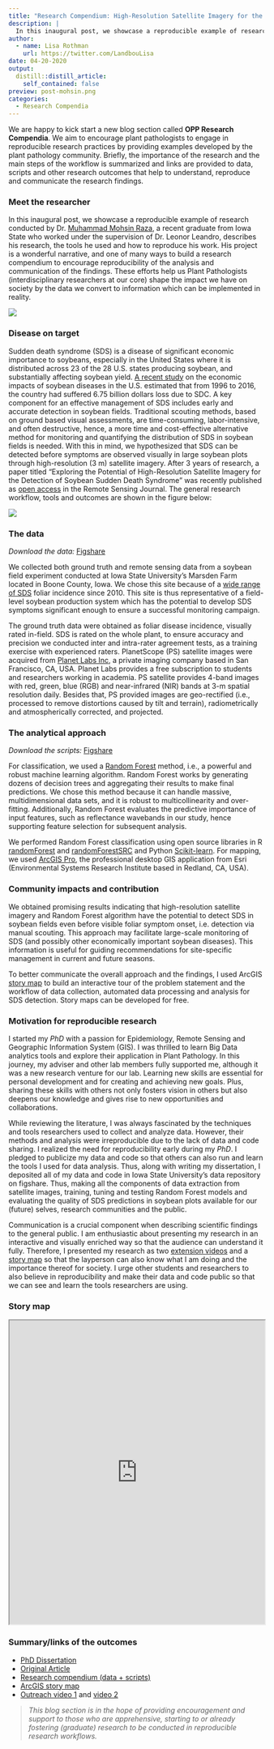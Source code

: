 ```yaml
---
title: "Research Compendium: High-Resolution Satellite Imagery for the Detection of Soybean Sudden Death Syndrome"
description: |
  In this inaugural post, we showcase a reproducible example of research conducted by Dr. Muhammad Mohsin Raza, a recent graduate from Iowa State who worked under the supervision of Dr. Leonor Leandro, describes his research, the tools he used and how to reproduce his work. His project is a wonderful narrative, and one of many ways to build a research compendium to encourage reproducibility of the analysis and communication of the findings. 
author:
  - name: Lisa Rothman
    url: https://twitter.com/LandbouLisa
date: 04-20-2020
output:
  distill::distill_article:
    self_contained: false
preview: post-mohsin.png
categories: 
  - Research Compendia
---
```


We are happy to kick start a new blog section called **OPP Research Compendia**. We aim to encourage plant pathologists to engage in reproducible research practices by providing examples developed by the plant pathology community. Briefly, the importance of the research and the main steps of the workflow is summarized and links are provided to data, scripts and other research outcomes that help to understand, reproduce and communicate the research findings.

### <i class="fa fa-user"></i> Meet the researcher

In this inaugural post, we showcase a reproducible example of research conducted by Dr. [Muhammad Mohsin Raza](https://mohsinraza.netlify.app/), a recent graduate from Iowa State who worked under the supervision of Dr. Leonor Leandro, describes his research, the tools he used and how to reproduce his work. His project is a wonderful narrative, and one of many ways to build a research compendium to encourage reproducibility of the analysis and communication of the findings. These efforts help us Plant Pathologists (interdisciplinary researchers at our core) shape the impact we have on society by the data we convert to information which can be implemented in reality.

![](post-raza-photo.png)

### <i class="fa fa-leaf"></i> Disease on target

Sudden death syndrome (SDS) is a disease of significant economic importance to soybeans, especially in the United States where it is distributed across 23 of the 28 U.S. states producing soybean, and substantially affecting soybean yield. [A recent study](https://journals.plos.org/plosone/article?id=10.1371/journal.pone.0231141) on the economic impacts of soybean diseases in the U.S. estimated that from 1996 to 2016, the country had suffered 6.75 billion dollars loss due to SDC. A key component for an effective management of SDS includes early and accurate detection in soybean fields. Traditional scouting methods, based on ground based visual assessments, are time-consuming, labor-intensive, and often destructive, hence, a more time and cost-effective alternative method for monitoring and quantifying the distribution of SDS in soybean fields is needed. With this in mind, we hypothesized that SDS can be detected before symptoms are observed visually in large soybean plots through high-resolution (3 m) satellite imagery. After 3 years of research, a paper titled "Exploring the Potential of High-Resolution Satellite Imagery for the Detection of Soybean Sudden Death Syndrome" was recently published as [open access](https://www.mdpi.com/2072-4292/12/7/1213/htm) in the Remote Sensing Journal. The general research workflow, tools and outcomes are shown in the figure below:

<img src="post-raza-diagram.png"/>

### <i class="fa fa-table"></i> The data

*Download the data:* [Figshare](https://iastate.figshare.com/articles/GIS_data_and_juptyer_Notebook_for_Random_Forest_models_for_soybean_Sudden_Death_Syndrome_SDS_/11356430)

We collected both ground truth and remote sensing data from a soybean field experiment conducted at Iowa State University's Marsden Farm located in Boone County, Iowa. We chose this site because of a [wide range of SDS](https://apsjournals.apsnet.org/doi/10.1094/PDIS-11-16-1660-RE) foliar incidence since 2010. This site is thus representative of a field-level soybean production system which has the potential to develop SDS symptoms significant enough to ensure a successful monitoring campaign.

The ground truth data were obtained as foliar disease incidence, visually rated in-field. SDS is rated on the whole plant, to ensure accuracy and precision we conducted inter and intra-rater agreement tests, as a training exercise with experienced raters. PlanetScope (PS) satellite images were acquired from [Planet Labs Inc](https://www.planet.com/), a private imaging company based in San Francisco, CA, USA. Planet Labs provides a free subscription to students and researchers working in academia. PS satellite provides 4-band images with red, green, blue (RGB) and near-infrared (NIR) bands at 3-m spatial resolution daily. Besides that, PS provided images are geo-rectified (i.e., processed to remove distortions caused by tilt and terrain), radiometrically and atmospherically corrected, and projected.

### <i class="fa fa-code"></i> The analytical approach

*Download the scripts:* [Figshare](https://iastate.figshare.com/articles/GIS_data_and_juptyer_Notebook_for_Random_Forest_models_for_soybean_Sudden_Death_Syndrome_SDS_/11356430)

For classification, we used a [Random Forest](https://towardsdatascience.com/understanding-random-forest-58381e0602d2?gi=27a01517ab14) method, i.e., a powerful and robust machine learning algorithm. Random Forest works by generating dozens of decision trees and aggregating their results to make final predictions. We chose this method because it can handle massive, multidimensional data sets, and it is robust to multicollinearity and over-fitting. Additionally, Random Forest evaluates the predictive importance of input features, such as reflectance wavebands in our study, hence supporting feature selection for subsequent analysis.

We performed Random Forest classification using open source libraries in R [randomForest](https://cran.r-project.org/web/packages/randomForest/randomForest.pdf) and [randomForestSRC](https://cran.r-project.org/web/packages/randomForestSRC/randomForestSRC.pdf) and Python [Scikit-learn](https://scikit-learn.org/stable/). For mapping, we used [ArcGIS Pro](https://pro.arcgis.com/en/pro-app/get-started/get-started.htm), the professional desktop GIS application from Esri (Environmental Systems Research Institute based in Redland, CA, USA).

### <i class="fa fa-bullhorn"></i> Community impacts and contribution

We obtained promising results indicating that high-resolution satellite imagery and Random Forest algorithm have the potential to detect SDS in soybean fields even before visible foliar symptom onset, i.e. detection via manual scouting. This approach may facilitate large-scale monitoring of SDS (and possibly other economically important soybean diseases). This information is useful for guiding recommendations for site-specific management in current and future seasons.

To better communicate the overall approach and the findings, I used ArcGIS [story map](https://storymaps.arcgis.com/stories/4762d4a43fa0400f98d2658e2985eb1f) to build an interactive tour of the problem statement and the workflow of data collection, automated data processing and analysis for SDS detection. Story maps can be developed for free.

### <i class="fa fa-cube"></i> Motivation for reproducible research

I started my *PhD* with a passion for Epidemiology, Remote Sensing and Geographic Information System (GIS). I was thrilled to learn Big Data analytics tools and explore their application in Plant Pathology. In this journey, my adviser and other lab members fully supported me, although it was a new research venture for our lab. Learning new skills are essential for personal development and for creating and achieving new goals. Plus, sharing these skills with others not only fosters vision in others but also deepens our knowledge and gives rise to new opportunities and collaborations.

While reviewing the literature, I was always fascinated by the techniques and tools researchers used to collect and analyze data. However, their methods and analysis were irreproducible due to the lack of data and code sharing. I realized the need for reproducibility early during my *PhD*. I pledged to publicize my data and code so that others can also run and learn the tools I used for data analysis. Thus, along with writing my dissertation, I deposited all of my data and code in Iowa State University's data repository on figshare. Thus, making all the components of data extraction from satellite images, training, tuning and testing Random Forest models and evaluating the quality of SDS predictions in soybean plots available for our (future) selves, research communities and the public.

Communication is a crucial component when describing scientific findings to the general public. I am enthusiastic about presenting my research in an interactive and visually enriched way so that the audience can understand it fully. Therefore, I presented my research as two [extension videos](https://crops.extension.iastate.edu/video/detecting-soybean-sudden-death-syndrome-using-remote-sensing) and a [story map](https://storymaps.arcgis.com/stories/4762d4a43fa0400f98d2658e2985eb1f) so that the layperson can also know what I am doing and the importance thereof for society. I urge other students and researchers to also believe in reproducibility and make their data and code public so that we can see and learn the tools researchers are using.

### Story map

<center>

<iframe width="100%" height="600px" src="https://storymaps.arcgis.com/stories/4762d4a43fa0400f98d2658e2985eb1f?play=true&amp;speed=slow">

</iframe>

</center>

### Summary/links of the outcomes

-   [PhD Dissertation](https://lib.dr.iastate.edu/etd/17770/)\
-   [Original Article](https://www.mdpi.com/2072-4292/12/7/1213/htm)
-   [Research compendium (data + scripts)](https://iastate.figshare.com/articles/GIS_data_and_juptyer_Notebook_for_Random_Forest_models_for_soybean_Sudden_Death_Syndrome_SDS_/11356430)
-   [ArcGIS story map](https://storymaps.arcgis.com/stories/4762d4a43fa0400f98d2658e2985eb1f)
-   [Outreach video 1](https://crops.extension.iastate.edu/video/quantifying-soybean-yield-losses-due-sudden-death-syndrome-sds) and [video 2](https://crops.extension.iastate.edu/video/detecting-soybean-sudden-death-syndrome-using-remote-sensing)

> *This blog section is in the hope of providing encouragement and support to those who are apprehensive, starting to or already fostering (graduate) research to be conducted in reproducible research workflows.*
